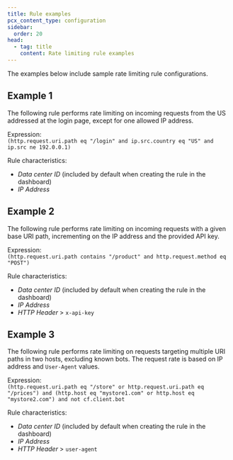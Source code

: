 ```yaml
---
title: Rule examples
pcx_content_type: configuration
sidebar:
  order: 20
head:
  - tag: title
    content: Rate limiting rule examples
---
```



The examples below include sample rate limiting rule configurations.

## Example 1

The following rule performs rate limiting on incoming requests from the US addressed at the login page, except for one allowed IP address.

<Example>

Expression:<br />
`(http.request.uri.path eq "/login" and ip.src.country eq "US" and ip.src ne 192.0.0.1)`

Rule characteristics:

- _Data center ID_ (included by default when creating the rule in the dashboard)
- _IP Address_

</Example>

## Example 2

The following rule performs rate limiting on incoming requests with a given base URI path, incrementing on the IP address and the provided API key.

<Example>

Expression:<br />
`(http.request.uri.path contains "/product" and http.request.method eq "POST")`

Rule characteristics:

- _Data center ID_ (included by default when creating the rule in the dashboard)
- _IP Address_
- _HTTP Header_ > `x-api-key`

</Example>

## Example 3

The following rule performs rate limiting on requests targeting multiple URI paths in two hosts, excluding known bots. The request rate is based on IP address and `User-Agent` values.

<Example>

Expression:<br />
`(http.request.uri.path eq "/store" or http.request.uri.path eq "/prices") and (http.host eq "mystore1.com" or http.host eq "mystore2.com") and not cf.client.bot`

Rule characteristics:

- _Data center ID_ (included by default when creating the rule in the dashboard)
- _IP Address_
- _HTTP Header_ > `user-agent`

</Example>
